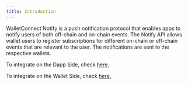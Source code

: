 ```yaml
---
title: Introduction
---
```


WalletConnect Notify is a push notification protocol that enables apps to notify users of both off-chain and on-chain events.
The Notify API allows wallet users to register subscriptions for different on-chain or off-chain events that are relevant to the user.
The notifications are sent to the respective wallets.

To integrate on the Dapp Side, check [here.](/appkit/features/notifications)

To integrate on the Wallet Side, check [here.](/walletkit/features/notifications)
